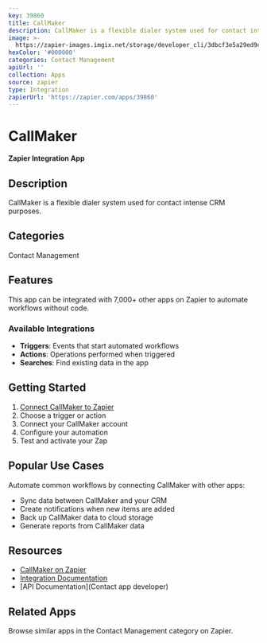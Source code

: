 ```yaml
---
key: 39860
title: CallMaker
description: CallMaker is a flexible dialer system used for contact intense CRM purposes.
image: >-
  https://zapier-images.imgix.net/storage/developer_cli/3dbcf3e5a29ed9cab5de14cd3f4d8aab.png?auto=format%2Ccompress&ixlib=python-3.0.0&q=50
hexColor: '#000000'
categories: Contact Management
apiUrl: ''
collection: Apps
source: zapier
type: Integration
zapierUrl: 'https://zapier.com/apps/39860'
---
```

# CallMaker

**Zapier Integration App**

## Description

CallMaker is a flexible dialer system used for contact intense CRM purposes.

## Categories

Contact Management

## Features

This app can be integrated with 7,000+ other apps on Zapier to automate workflows without code.

### Available Integrations

- **Triggers**: Events that start automated workflows
- **Actions**: Operations performed when triggered
- **Searches**: Find existing data in the app

## Getting Started

1. [Connect CallMaker to Zapier](https://zapier.com/apps/39860)
2. Choose a trigger or action
3. Connect your CallMaker account
4. Configure your automation
5. Test and activate your Zap

## Popular Use Cases

Automate common workflows by connecting CallMaker with other apps:

- Sync data between CallMaker and your CRM
- Create notifications when new items are added
- Back up CallMaker data to cloud storage
- Generate reports from CallMaker data

## Resources

- [CallMaker on Zapier](https://zapier.com/apps/39860)
- [Integration Documentation](https://zapier.com/apps/39860/integrations)
- [API Documentation](Contact app developer)

## Related Apps

Browse similar apps in the Contact Management category on Zapier.
